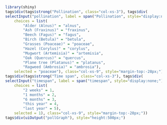 ```r
library(shiny)
tags$div(tags$strong("Pollination", class="col-xs-3"), tags$div(
selectInput("pollination", label = span("Pollination", style="display:none;"), 
    choices = list(
        "Alder (Alnus)" = "alnus", 
        "Ash (Fraxinus)" = "fraxinus",
        "Beech (Fagus)" = "fagus",
        "Birch (Betula)" = "betula",
        "Grasses (Poaceae)" = "poaceae",
        "Hazel (Corylus)" = "corylus",
        "Mugwort (Artemisia)" = "artemisia",
        "Oak (Quercus)" = "quercus",
        "Plane tree (Platanus)" = "platanus",
        "Ragweed (Ambrosia)" = "ambrosia"), 
    selected = "poaceae"), class="col-xs-9", style="margin-top:-28px;"))
tags$div(tags$strong("Time span", class="col-xs-3"), tags$div(
selectInput("timespan", label = span("timespan", style="display:none;"), 
    choices = list(
        "2 weeks" = 1,
        "1 months" = 2,
        "6 months" = 3,
        "this year" = 4,
        "last year" = 5),
    selected = 1), class="col-xs-9", style="margin-top:-28px;"))
tags$div(uiOutput("pollGraph"), style="height:500px;")
```